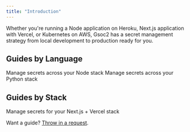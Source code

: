 ```yaml
---
title: "Introduction"
---
```


Whether you're running a Node application on Heroku, Next.js application with Vercel, or Kubernetes on AWS, Gsoc2 has a secret management strategy from local development to production ready for you.

## Guides by Language

<CardGroup cols={2}>
  <Card
    title="Node"
    href="/documentation/guides/node"
    icon="node"
    color="#3c8639"
  >
    Manage secrets across your Node stack
  </Card>
  <Card 
    href="/documentation/guides/python" 
    title="Python" 
    icon="python" 
    color="#3775a9"
    >
    Manage secrets across your Python stack
  </Card>
</CardGroup>

## Guides by Stack

<CardGroup cols={2}>
  <Card
    title="Next.js + Vercel"
    href="/documentation/guides/nextjs-vercel"
    icon="cloud"
    color="#3c8639"
  >
    Manage secrets for your Next.js + Vercel stack
  </Card>
</CardGroup>

Want a guide? [Throw in a request](https://github.com/Gsoc2/gsoc2/issues).